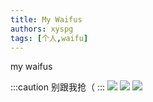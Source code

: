 ```yaml
---
title: My Waifus
authors: xyspg
tags: [个人,waifu]
---
```

my waifus
<!--truncate-->


:::caution
别跟我抢（
:::
![](https://raw.githubusercontent.com/xyspg/Nekosearch/main/src/static/ATRI.jpg)
![](https://raw.githubusercontent.com/xyspg/Nekosearch/main/src/static/kakusatou.jpeg)
![](https://raw.githubusercontent.com/xyspg/Nekosearch/main/src/static/murasame.png)


<Login />
